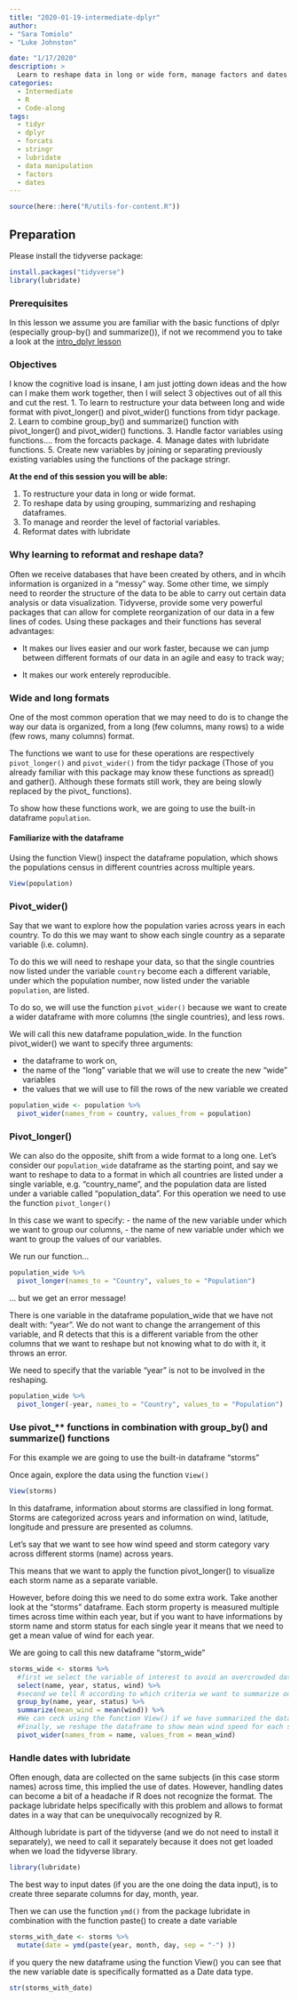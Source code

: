 ```yaml
---
title: "2020-01-19-intermediate-dplyr"
author: 
- "Sara Tomiolo"
- "Luke Johnston"

date: "1/17/2020"
description: >
  Learn to reshape data in long or wide form, manage factors and dates using the packages dplyr, tidyr, lubridate, forcats and stringr.
categories:
  - Intermediate
  - R
  - Code-along
tags:
  - tidyr
  - dplyr
  - forcats
  - stringr
  - lubridate
  - data manipulation
  - factors
  - dates
---
```



```r
source(here::here("R/utils-for-content.R"))
```

## Preparation

Please install the tidyverse package:

```r
install.packages("tidyverse")
library(lubridate)
```

### Prerequisites

In this lesson we assume you are familiar with the basic functions of dplyr (especially group-by() and summarize()), if not we recommend you to take a look at the [intro_dplyr lesson](https://au-cru.github.io/site/material/2019-11-15-intro-dplyr/) 


### Objectives

I know the cognitive load is insane, I am just jotting down ideas and the how can I make them work together, then I will select 3 objectives out of all this and cut the rest. 
1. To learn to restructure your data between long and wide format with pivot_longer() and pivot_wider() functions from tidyr package.
2. Learn to combine group_by() and summarize() function with pivot_longer() and pivot_wider() functions.
3. Handle factor variables using functions.... from the forcacts package.
4. Manage dates with lubridate functions.
5. Create new variables by joining or separating previously existing variables using the functions of the package stringr.
    
**At the end of this session you will be able:**

1. To restructure your data in long or wide format.
2. To reshape data by using grouping, summarizing and reshaping dataframes.
2. To manage and reorder the level of factorial variables.
3. Reformat dates with lubridate

### Why learning to reformat and reshape data?

Often we receive databases that have been created by others, and in  whcih information is organized in a "messy" way. Some other time, we simply need to reorder the structure of the data to be able to carry out certain data analysis or data visualization. Tidyverse, provide some very powerful packages that can allow for complete reorganization of our data in a few lines of codes. Using these packages and their functions has several advantages:

- It makes our lives easier and our work faster, because we  can jump between different formats of our data in an agile and easy to track way;

- It makes our work enterely reproducible.

### Wide and long formats

One of the most common operation that we may need to do is to change the way our data is organized, from a long (few columns, many rows) to a wide (few rows, many columns) format.

The functions we want to use for these operations are respectively `pivot_longer()` and `pivot_wider()` from the tidyr package (Those of you already familiar with this package may know these functions as spread() and gather(). Although these formats still work, they are being slowly replaced by the pivot_ functions).

To show how these functions work, we are going to use the built-in dataframe `population`.

#### Familiarize with the dataframe

Using the function View() inspect the dataframe population, which shows the populations census in different countries across multiple years.

```r
View(population)
```


### Pivot_wider()
Say that we want to explore how the population varies across years in each country. To do this we may want to show each single country as a separate variable (i.e. column). 

To do this we will need to reshape your data, so that the single countries now listed under the variable `country` become each a different variable, under which the population number, now listed under the variable `population`, are listed.

To do so, we will use the function `pivot_wider()` because we want to create a wider dataframe with more columns (the single countries), and less rows.

We will call this new dataframe population_wide.
In the function pivot_wider() we want to specify three arguments: 

- the dataframe to work on,
- the name of the "long" variable that we will use to create the new "wide" variables
- the values that we will use to fill the rows of the new variable we created

```r
population_wide <- population %>% 
  pivot_wider(names_from = country, values_from = population) 
```

### Pivot_longer()

We can also do  the opposite, shift from a wide format to a long one. 
Let's consider our `population_wide` dataframe as the starting point, and say we want to reshape to data to a format in which all countries are listed under a single variable, e.g. "country_name", and the population data are listed under a variable called "population_data". For this operation we need to use the function `pivot_longer()`

In this case we want to specify:
- the name of the new variable under which we want to group our columns, 
- the name of new variable under which we want to group the values of our variables.

We run our function...

```r
population_wide %>%
  pivot_longer(names_to = "Country", values_to = "Population")
```

... but we get an error message!

There is one variable in the dataframe population_wide that we have not dealt with: "year". We do not want to change the arrangement of this variable, and R detects that this is a different variable from the other columns that we want to reshape but not knowing what to do with it, it throws an error. 

We need to specify that the variable "year" is not to be involved in the reshaping.

```r
population_wide %>%
  pivot_longer(-year, names_to = "Country", values_to = "Population")
```


### Use pivot_** functions in combination with group_by() and summarize() functions

For this example we are going to use the built-in dataframe "storms"

Once again, explore the data using the function `View()`

```r
View(storms)
```

In this dataframe, information about storms are classified  in long format. Storms are categorized across years and information on wind, latitude, longitude and pressure are presented as columns.

Let's say that we want to see how wind speed and storm category vary across different storms (name) across years. 

This means that we want to apply the function pivot_longer() to visualize each storm name as a separate variable.

However, before doing this we need to do some extra work. Take another look at the "storms" dataframe. Each storm property is measured multiple times across time within each year, but if you want to have informations by storm name and storm status for each single year it means that we need to get a mean value of wind for each year. 

We are going to call this new dataframe "storm_wide"

```r
storms_wide <- storms %>% 
  #first we select the variable of interest to avoid an overcrowded dataframe
  select(name, year, status, wind) %>% 
  #second we tell R according to which criteria we want to summarize our data, i.e. we want to know the mean value of wind speed for each storm according to storm status and year
  group_by(name, year, status) %>% 
  summarize(mean_wind = mean(wind)) %>% 
  #We can ceck using the function View() if we have summarized the data correctly
  #Finally, we reshape the dataframe to show mean wind speed for each storm  (each storm name becomes a separate column), and information on wind speed will be organized according to year and storm status within each storm name.
  pivot_wider(names_from = name, values_from = mean_wind)  
```


### Handle dates with lubridate

Often enough, data are collected on the same subjects (in this case storm names) across time, this implied the use of dates. However, handling dates can become a bit of a headache if R does not recognize the format. 
The package lubridate helps specifically with this problem and allows to format dates in a way that can be unequivocally recognized by R.


Although lubridate is part of the tidyverse (and we do not need to install it separately), we need to call it separately because it does not get loaded when we load the tidyverse library.

```r
library(lubridate)
```

The best way to input dates (if you are the one doing the data input), is to create three separate columns for day, month, year.

Then we can use the function `ymd()` from the package lubridate in combination with the function paste() to create a date variable

```r
storms_with_date <- storms %>% 
  mutate(date = ymd(paste(year, month, day, sep = "-") )) 
```

if you query the new dataframe using the function View() you can see that the new variable date is specifically formatted as a Date data type.

```r
str(storms_with_date)
```


<!-- ### Working with factors -->
<!-- Dataframe often contain factors. Factors are categorical variables that are assigned different levels, but are read by R as numbers.  -->
<!-- The package forcats provide some useful functions that facilitate working with factors.  -->
<!-- Here we illustrate just a few of them -->


<!-- ### convert categorical variables into factors -->

<!-- ```{r} -->
<!-- storms_cat <- storms %>%  -->
<!--   mutate(category_factor = as_factor(category))  -->
<!-- ``` -->

<!-- ### Group levels of a factor together with fct_collapse -->

<!-- ```{r} -->
<!-- storms_cat <- storms_cat %>%  -->
<!--   mutate(broad_category = fct_collapse(category_factors,  -->
<!--                                        storm = c("-1","0"), -->
<!--                                        hurricane = c("1","2","3","4","5"))) -->
<!-- ``` -->

<!-- ### Change the name of the levels of a factor with fct_recode -->

<!-- ```{r} -->
<!-- storms_cat <- storms_cat %>%  -->
<!--   mutate(category_factor_long = fct_recode(broad_category, -->
<!--                                            "tropical storm" = "storm", -->
<!--                                            "hurricane" = "hurricane")) -->
<!-- ``` -->

